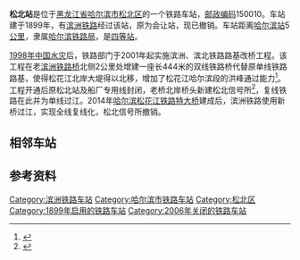 {{noteTA
|1=zh-cn:始发车次; zh-hk:列車班次;
|2=zh-cn:车次; zh-hk:班次;
}}
{{Infobox China railway station
|车站名称 = 松北站
|图片 = 巡道工出品 Photo by Xundaogong - panoramio (156) (cropped).jpg
|图片介绍 = 2012年的[[滨洲铁路桥|滨洲铁路桥]]：可见路基改桥工程的松北信号所和双线扩孔桥，双线扩孔桥北即为原松北站旧址
|其他名称 = 石当站/船坞站（{{lang|ru|Затон}}<ref>{{cite book|author=Мелихов Г.В.|title= Мелихов Г.В. Белый Харбин: Середина 1920-х.|url=https://www.rp-net.ru/book/publications/melihov/Melihov-Belyy_Harbin.pdf|publisher=Русский путь|year=2003}}</ref>）
|车站拼音 = Songbei
|英文名称 = Songbei Railway Station
|车站代码 = 57326<ref>{{cite book|title=中华人民共和国铁路车站代码（GB/T 10302-2010）|publisher=中国标准出版社|year=2010|isbn=155066140495|ignore-isbn-error=true|pages=33}}</ref>
|电报码 = SBB<ref>{{cite book|author=铁道部电子计算技术中心, 铁道部运输局|title=铁路车站站名代码表：TMIS使用|publisher=中国铁道出版社|location=北京|year=1998|isbn=9787113030995|pages=141}}</ref>
|拼音码 = SBE
|车站类型 = 会让站
|车站地址 = [[黑龙江省|黑龙江省]][[哈尔滨市|哈尔滨市]][[松北区|松北区]]
|坐标 = {{coord|45.807144|126.606384|display=inline,title}}
|归属 = [[哈尔滨铁路局|哈尔滨铁路局]]
|线路 = [[滨洲铁路|滨洲铁路]]
|车站等级 = [[四等站_(中铁)|四等站]]
|使用状态 = 已撤销
}}
'''松北站'''是位于[[黑龙江省|黑龙江省]][[哈尔滨市|哈尔滨市]][[松北区|松北区]]的一个铁路车站，[[邮政编码|邮政编码]]150010。车站建于1899年，有[[滨洲铁路|滨洲铁路]]经过该站，原为会让站，现已撤销。车站距离[[哈尔滨站|哈尔滨站]]5[[公里|公里]]，隶属[[哈尔滨铁路局|哈尔滨铁路局]]，是[[四等站_(中铁)|四等站]]。

[[1998年中国水灾|1998年中国水灾]]后，铁路部门于2001年起实施滨洲、滨北铁路路基改桥工程。该工程在老[[滨洲铁路桥|滨洲铁路桥]]北侧2公里处增建一座长444米的双线铁路桥代替原单线铁路路基，使得松花江北岸大堤得以北移，增加了松花江哈尔滨段的洪峰通过能力<ref>{{cite news|title=“两桥扩孔”项目获国家批复|url=http://news.sina.com.cn/c//2001-08-28/341055.html|publisher=新浪网|work=哈尔滨日报|date=2001-08-28}}</ref>。工程开通后原松北站及船厂专用线封闭，老桥北岸桥头新建松北信号所<ref>{{cite book|author=《中国铁道年鉴》编辑部|title=中国铁道年鉴2004|publisher=铁道部档案史志中心|year=2004|issn=1009-6957}}</ref>，复线铁路在此并为单线过江。2014年[[哈尔滨松花江铁路特大桥|哈尔滨松花江铁路特大桥]]建成后，滨洲铁路使用新桥过江，实现全线复线化，松北信号所撤销。

==相邻车站==
{{start rail box|[[中国铁路|中国铁路]]}}
{{s-inop|[[哈尔滨站|哈尔滨站]]|本线起点}}
{{s-line|[[滨洲铁路|滨洲铁路]]}}
{{s-inop|[[庙台子站|庙台子站]]|{{站|满洲里}}方向}}
{{end box}}

== 参考资料 ==
{{reflist}}

{{滨洲铁路}}

[[Category:滨洲铁路车站|Category:滨洲铁路车站]]
[[Category:哈尔滨市铁路车站|Category:哈尔滨市铁路车站]]
[[Category:松北区|Category:松北区]]
[[Category:1899年启用的铁路车站|Category:1899年启用的铁路车站]]
[[Category:2006年关闭的铁路车站|Category:2006年关闭的铁路车站]]